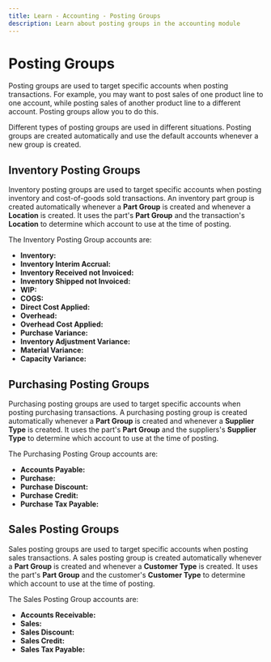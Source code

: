 ```yaml
---
title: Learn - Accounting - Posting Groups
description: Learn about posting groups in the accounting module
---
```


# Posting Groups

Posting groups are used to target specific accounts when posting transactions. For example, you may want to post sales of one product line to one account, while posting sales of another product line to a different account. Posting groups allow you to do this.

Different types of posting groups are used in different situations. Posting groups are created automatically and use the default accounts whenever a new group is created.

## Inventory Posting Groups

Inventory posting groups are used to target specific accounts when posting inventory and cost-of-goods sold transactions. An inventory part group is created automatically whenever a **Part Group** is created and whenever a **Location** is created. It uses the part's **Part Group** and the transaction's **Location** to determine which account to use at the time of posting.

The Inventory Posting Group accounts are:

- **Inventory:**
- **Inventory Interim Accrual:**
- **Inventory Received not Invoiced:**
- **Inventory Shipped not Invoiced:**
- **WIP:**
- **COGS:**
- **Direct Cost Applied:**
- **Overhead:**
- **Overhead Cost Applied:**
- **Purchase Variance:**
- **Inventory Adjustment Variance:**
- **Material Variance:**
- **Capacity Variance:**

## Purchasing Posting Groups

Purchasing posting groups are used to target specific accounts when posting purchasing transactions. A purchasing posting group is created automatically whenever a **Part Group** is created and whenever a **Supplier Type** is created. It uses the part's **Part Group** and the suppliers's **Supplier Type** to determine which account to use at the time of posting.

The Purchasing Posting Group accounts are:

- **Accounts Payable:**
- **Purchase:**
- **Purchase Discount:**
- **Purchase Credit:**
- **Purchase Tax Payable:**

## Sales Posting Groups

Sales posting groups are used to target specific accounts when posting sales transactions. A sales posting group is created automatically whenever a **Part Group** is created and whenever a **Customer Type** is created. It uses the part's **Part Group** and the customer's **Customer Type** to determine which account to use at the time of posting.

The Sales Posting Group accounts are:

- **Accounts Receivable:**
- **Sales:**
- **Sales Discount:**
- **Sales Credit:**
- **Sales Tax Payable:**
